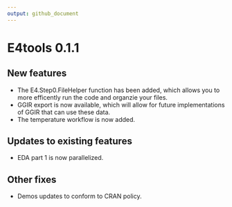 ```yaml
---
output: github_document
---
```


<!-- news.md is generated from news.Rmd. Please edit that file -->



# E4tools 0.1.1

## New features

* The E4.Step0.FileHelper function has been added, which allows you to more efficently run the code and organzie your files. 
* GGIR export is now available, which will allow for future implementations of GGIR that can use these data.
* The temperature workflow is now added.

## Updates to existing features
* EDA part 1 is now parallelized.

## Other fixes
* Demos updates to conform to CRAN policy.
